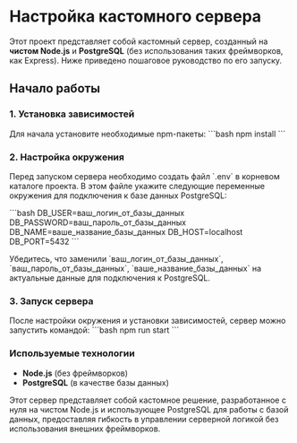
# Настройка кастомного сервера

Этот проект представляет собой кастомный сервер, созданный на **чистом Node.js** и **PostgreSQL** (без использования таких фреймворков, как Express). Ниже приведено пошаговое руководство по его запуску.

## Начало работы

### 1. Установка зависимостей
Для начала установите необходимые npm-пакеты:
\`\`\`bash
npm install
\`\`\`

### 2. Настройка окружения
Перед запуском сервера необходимо создать файл \`.env\` в корневом каталоге проекта. В этом файле укажите следующие переменные окружения для подключения к базе данных PostgreSQL:

\`\`\`bash
DB_USER=ваш_логин_от_базы_данных
DB_PASSWORD=ваш_пароль_от_базы_данных
DB_NAME=ваше_название_базы_данных
DB_HOST=localhost
DB_PORT=5432
\`\`\`

Убедитесь, что заменили \`ваш_логин_от_базы_данных\`, \`ваш_пароль_от_базы_данных\`, \`ваше_название_базы_данных\` на актуальные данные для подключения к PostgreSQL.

### 3. Запуск сервера
После настройки окружения и установки зависимостей, сервер можно запустить командой:
\`\`\`bash
npm run start
\`\`\`

### Используемые технологии
- **Node.js** (без фреймворков)
- **PostgreSQL** (в качестве базы данных)

Этот сервер представляет собой кастомное решение, разработанное с нуля на чистом Node.js и использующее PostgreSQL для работы с базой данных, предоставляя гибкость в управлении серверной логикой без использования внешних фреймворков.
